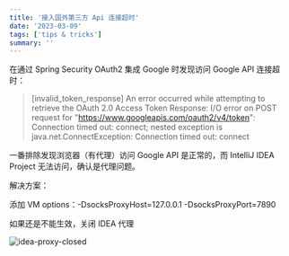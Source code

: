 ```yaml
---
title: '接入国外第三方 Api 连接超时'
date: '2023-03-09'
tags: ['tips & tricks']
summary: ''
---
```


在通过 Spring Security OAuth2 集成 Google 时发现访问 Google API 连接超时：

> [invalid_token_response] An error occurred while attempting to retrieve the OAuth 2.0 Access Token Response: I/O error on POST request for "https://www.googleapis.com/oauth2/v4/token": Connection timed out: connect; nested exception is java.net.ConnectException: Connection timed out: connect

一番排除发现浏览器（有代理）访问 Google API 是正常的，而 IntelliJ IDEA Project 无法访问，确认是代理问题。

解决方案：

添加 VM options：-DsocksProxyHost=127.0.0.1 -DsocksProxyPort=7890

如果还是不能生效，关闭 IDEA 代理

![idea-proxy-closed](/static/images/blog/bugs/idea-proxy-closed.png)
